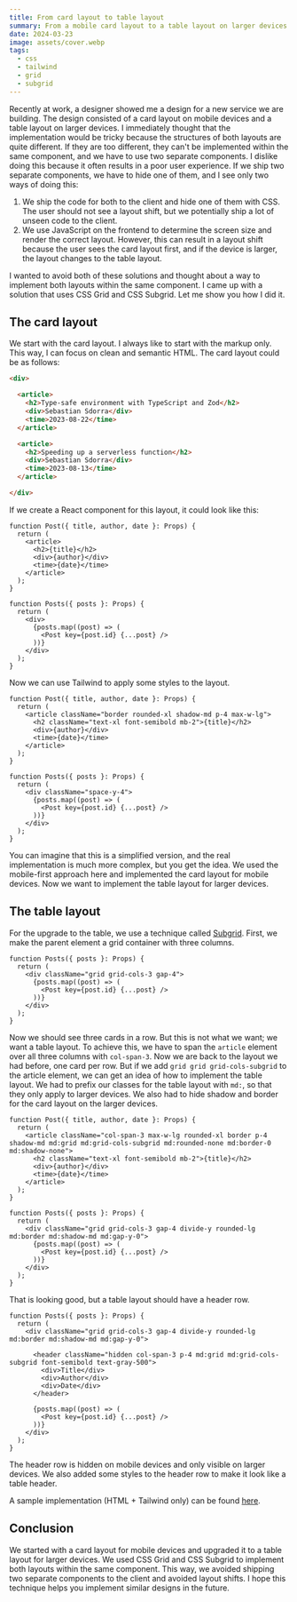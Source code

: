 ```yaml
---
title: From card layout to table layout
summary: From a mobile card layout to a table layout on larger devices
date: 2024-03-23
image: assets/cover.webp
tags:
  - css
  - tailwind
  - grid
  - subgrid
---
```


Recently at work, a designer showed me a design for a new service we are building.
The design consisted of a card layout on mobile devices and a table layout on larger devices.
I immediately thought that the implementation would be tricky because the structures of both layouts are quite different.
If they are too different, they can't be implemented within the same component, and we have to use two separate components.
I dislike doing this because it often results in a poor user experience.
If we ship two separate components, we have to hide one of them, and I see only two ways of doing this:

1. We ship the code for both to the client and hide one of them with CSS.
   The user should not see a layout shift, but we potentially ship a lot of unseen code to the client.
2. We use JavaScript on the frontend to determine the screen size and render the correct layout.
   However, this can result in a layout shift because the user sees the card layout first, and if the device is larger, the layout changes to the table layout.

I wanted to avoid both of these solutions and thought about a way to implement both layouts within the same component.
I came up with a solution that uses CSS Grid and CSS Subgrid.
Let me show you how I did it.

## The card layout

We start with the card layout.
I always like to start with the markup only.
This way, I can focus on clean and semantic HTML.
The card layout could be as follows:

```html
<div>

  <article>
    <h2>Type-safe environment with TypeScript and Zod</h2>
    <div>Sebastian Sdorra</div>
    <time>2023-08-22</time>
  </article>

  <article>
    <h2>Speeding up a serverless function</h2>
    <div>Sebastian Sdorra</div>
    <time>2023-08-13</time>
  </article>

</div>
```

If we create a React component for this layout, it could look like this:

```tsx
function Post({ title, author, date }: Props) {
  return (
    <article>
      <h2>{title}</h2>
      <div>{author}</div>
      <time>{date}</time>
    </article>
  );
}

function Posts({ posts }: Props) {
  return (
    <div>
      {posts.map((post) => (
        <Post key={post.id} {...post} />
      ))}
    </div>
  );
}
```

Now we can use Tailwind to apply some styles to the layout.

```tsx
function Post({ title, author, date }: Props) {
  return (
    <article className="border rounded-xl shadow-md p-4 max-w-lg">
      <h2 className="text-xl font-semibold mb-2">{title}</h2>
      <div>{author}</div>
      <time>{date}</time>
    </article>
  );
}

function Posts({ posts }: Props) {
  return (
    <div className="space-y-4">
      {posts.map((post) => (
        <Post key={post.id} {...post} />
      ))}
    </div>
  );
}
```

You can imagine that this is a simplified version, and the real implementation is much more complex, but you get the idea.
We used the mobile-first approach here and implemented the card layout for mobile devices.
Now we want to implement the table layout for larger devices.

## The table layout

For the upgrade to the table, we use a technique called [Subgrid](https://developer.mozilla.org/en-US/docs/Web/CSS/CSS_grid_layout/Subgrid).
First, we make the parent element a grid container with three columns.

```tsx
function Posts({ posts }: Props) {
  return (
    <div className="grid grid-cols-3 gap-4">
      {posts.map((post) => (
        <Post key={post.id} {...post} />
      ))}
    </div>
  );
}
```

Now we should see three cards in a row.
But this is not what we want; we want a table layout.
To achieve this, we have to span the `article` element over all three columns with `col-span-3`.
Now we are back to the layout we had before, one card per row.
But if we add `grid grid grid-cols-subgrid` to the article element, we can get an idea of how to implement the table layout.
We had to prefix our classes for the table layout with `md:`, so that they only apply to larger devices.
We also had to hide shadow and border for the card layout on the larger devices.

```tsx
function Post({ title, author, date }: Props) {
  return (
    <article className="col-span-3 max-w-lg rounded-xl border p-4 shadow-md md:grid md:grid-cols-subgrid md:rounded-none md:border-0 md:shadow-none">
      <h2 className="text-xl font-semibold mb-2">{title}</h2>
      <div>{author}</div>
      <time>{date}</time>
    </article>
  );
}

function Posts({ posts }: Props) {
  return (
    <div className="grid grid-cols-3 gap-4 divide-y rounded-lg md:border md:shadow-md md:gap-y-0">
      {posts.map((post) => (
        <Post key={post.id} {...post} />
      ))}
    </div>
  );
}
```

That is looking good, but a table layout should have a header row.

```tsx
function Posts({ posts }: Props) {
  return (
    <div className="grid grid-cols-3 gap-4 divide-y rounded-lg md:border md:shadow-md md:gap-y-0">

      <header className="hidden col-span-3 p-4 md:grid md:grid-cols-subgrid font-semibold text-gray-500">
        <div>Title</div>
        <div>Author</div>
        <div>Date</div>
      </header>

      {posts.map((post) => (
        <Post key={post.id} {...post} />
      ))}
    </div>
  );
}
```

The header row is hidden on mobile devices and only visible on larger devices.
We also added some styles to the header row to make it look like a table header.

A sample implementation (HTML + Tailwind only) can be found [here](https://play.tailwindcss.com/nK7kwSFOjO).

## Conclusion

We started with a card layout for mobile devices and upgraded it to a table layout for larger devices.
We used CSS Grid and CSS Subgrid to implement both layouts within the same component.
This way, we avoided shipping two separate components to the client and avoided layout shifts.
I hope this technique helps you implement similar designs in the future.
